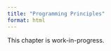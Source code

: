 ```yaml
---
title: "Programming Principles"
format: html
---
```


::: {.callout-note"}

This chapter is work-in-progress.

:::
